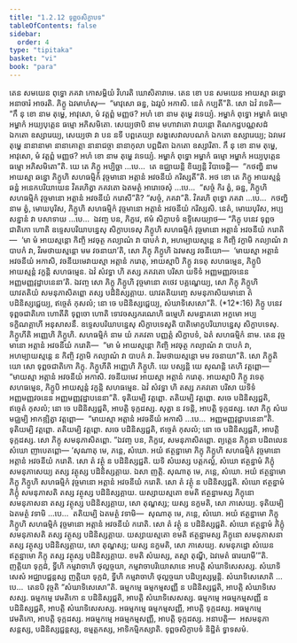 ```yaml
---
title: "1.2.12 ទុព្ពចសិក្ខាបទ"
tableOfContents: false
sidebar:
  order: 4
type: "tipitaka"
basket: "vi"
book: "para"
---
```



<DynamicBreadcrumb />

<Division number="424" book="para">

<Paragraph number="1729" book="para">
តេន សមយេន ពុទ្ធោ ភគវា កោសម្ពិយំ វិហរតិ ឃោសិតារាមេ. តេន ខោ បន សមយេន អាយស្មា ឆន្នោ អនាចារំ អាចរតិ. ភិក្ខូ ឯវមាហំសុ—  “មាវុសោ ឆន្ន, ឯវរូបំ អកាសិ. នេតំ កប្បតី”តិ. សោ ឯវំ វទេតិ—  “កឹ នុ ខោ នាម តុម្ហេ, អាវុសោ, មំ វត្តព្ពំ មញ្ញថ? អហំ ខោ នាម តុម្ហេ វទេយ្យំ. អម្ហាកំ ពុទ្ធោ អម្ហាកំ ធម្មោ អម្ហាកំ អយ្យបុត្តេន ធម្មោ អភិសមិតោ. សេយ្យថាបិ នាម មហាវាតោ វាយន្តោ តិណកដ្ឋបណ្ណសដំ ឯកតោ ឧស្សារេយ្យ, សេយ្យថា វា បន នទី បព្ពតេយ្យា សង្ខសេវាលបណកំ ឯកតោ ឧស្សារេយ្យ; ឯវមេវ តុម្ហេ នានានាមា នានាគោត្តា នានាជច្ចា នានាកុលា បព្ពជិតា ឯកតោ ឧស្សារិតា. កឹ នុ ខោ នាម តុម្ហេ, អាវុសោ, មំ វត្តព្ពំ មញ្ញថ? អហំ ខោ នាម តុម្ហេ វទេយ្យំ. អម្ហាកំ ពុទ្ធោ អម្ហាកំ ធម្មោ អម្ហាកំ អយ្យបុត្តេន ធម្មោ អភិសមិតោ”តិ. យេ តេ ភិក្ខូ អប្បិច្ឆា …បេ…  តេ ឧជ្ឈាយន្តិ ខិយ្យន្តិ វិបាចេន្តិ—  “កថញ្ហិ នាម អាយស្មា ឆន្នោ ភិក្ខូហិ សហធម្មិកំ វុច្ចមានោ អត្តានំ អវចនីយំ ករិស្សតី”តិ.
</Paragraph>

<Paragraph number="1730" book="para">
អថ ខោ តេ ភិក្ខូ អាយស្មន្តំ ឆន្នំ អនេកបរិយាយេន វិគរហិត្វា ភគវតោ ឯតមត្ថំ អារោចេសុំ …បេ…  “សច្ចំ កិរ ត្វំ, ឆន្ន, ភិក្ខូហិ សហធម្មិកំ វុច្ចមានោ អត្តានំ អវចនីយំ ករោសី”តិ? “សច្ចំ, ភគវា”តិ. វិគរហិ ពុទ្ធោ ភគវា …បេ…  កថញ្ហិ នាម ត្វំ, មោឃបុរិស, ភិក្ខូហិ សហធម្មិកំ វុច្ចមានោ អត្តានំ អវចនីយំ ករិស្សសិ. នេតំ, មោឃបុរិស, អប្បសន្នានំ វា បសាទាយ …បេ…  ឯវញ្ច បន, ភិក្ខវេ, ឥមំ សិក្ខាបទំ ឧទ្ទិសេយ្យាថ—
</Paragraph>

</Division>
<Division number="425" book="para">

<Paragraph number="1731" book="para">
<Emphasis>“ភិក្ខុ បនេវ ទុព្ពចជាតិកោ ហោតិ ឧទ្ទេសបរិយាបន្នេសុ សិក្ខាបទេសុ ភិក្ខូហិ សហធម្មិកំ វុច្ចមានោ អត្តានំ អវចនីយំ ករោតិ—  ‘មា មំ អាយស្មន្តោ កិញ្ចិ អវចុត្ថ កល្យាណំ វា បាបកំ វា, អហម្បាយស្មន្តេ ន កិញ្ចិ វក្ខាមិ កល្យាណំ វា បាបកំ វា, វិរមថាយស្មន្តោ មម វចនាយា’តិ, សោ ភិក្ខុ ភិក្ខូហិ ឯវមស្ស វចនីយោ—  ‘មាយស្មា អត្តានំ អវចនីយំ អកាសិ, វចនីយមេវាយស្មា អត្តានំ ករោតុ, អាយស្មាបិ ភិក្ខូ វទេតុ សហធម្មេន, ភិក្ខូបិ អាយស្មន្តំ វក្ខន្តិ សហធម្មេន. ឯវំ សំវទ្ធា ហិ តស្ស ភគវតោ បរិសា យទិទំ អញ្ញមញ្ញវចនេន អញ្ញមញ្ញវុដ្ឋាបនេនា’តិ. ឯវញ្ច សោ ភិក្ខុ ភិក្ខូហិ វុច្ចមានោ តថេវ បគ្គណ្ហេយ្យ, សោ ភិក្ខុ ភិក្ខូហិ យាវតតិយំ សមនុភាសិតព្ពោ តស្ស បដិនិស្សគ្គាយ. យាវតតិយញ្ចេ សមនុភាសិយមានោ តំ បដិនិស្សជ្ជេយ្យ, ឥច្ចេតំ កុសលំ; នោ ចេ បដិនិស្សជ្ជេយ្យ, សំឃាទិសេសោ”</Emphasis>តិ. (*12*:<Emphasis>16</Emphasis>)
</Paragraph>

</Division>
<Division number="426" book="para">

<Paragraph number="1732" book="para">
<Emphasis>ភិក្ខូ បនេវ ទុព្ពចជាតិកោ ហោតី</Emphasis>តិ ទុព្ពចោ ហោតិ ទោវចស្សករណេហិ ធម្មេហិ សមន្នាគតោ អក្ខមោ អប្បទក្ខិណគ្គាហី អនុសាសនឹ.
</Paragraph>

<Paragraph number="1733" book="para">
<Emphasis>ឧទ្ទេសបរិយាបន្នេសុ សិក្ខាបទេសូ</Emphasis>តិ បាតិមោក្ខបរិយាបន្នេសុ សិក្ខាបទេសុ.
</Paragraph>

<Paragraph number="1734" book="para">
<Emphasis>ភិក្ខូហី</Emphasis>តិ អញ្ញេហិ ភិក្ខូហិ.
</Paragraph>

<Paragraph number="1735" book="para">
<Emphasis>សហធម្មិកំ</Emphasis> នាម យំ ភគវតា បញ្ញត្តំ សិក្ខាបទំ, ឯតំ សហធម្មិកំ នាម.
</Paragraph>

<Paragraph number="1736" book="para">
តេន វុច្ចមានោ អត្តានំ អវចនីយំ ករោតិ—  “មា មំ អាយស្មន្តោ កិញ្ចិ អវចុត្ថ កល្យាណំ វា បាបកំ វា, អហម្បាយស្មន្តេ ន កិញ្ចិ វក្ខាមិ កល្យាណំ វា បាបកំ វា. វិរមថាយស្មន្តោ មម វចនាយា”តិ.
</Paragraph>

<Paragraph number="1737" book="para">
<Emphasis>សោ ភិក្ខូ</Emphasis>តិ យោ សោ ទុព្ពចជាតិកោ ភិក្ខុ.
</Paragraph>

<Paragraph number="1738" book="para">
<Emphasis>ភិក្ខូហី</Emphasis>តិ អញ្ញេហិ ភិក្ខូហិ. យេ បស្សន្តិ យេ សុណន្តិ តេហិ វត្តព្ពោ—  “មាយស្មា អត្តានំ អវចនីយំ អកាសិ. វចនីយមេវ អាយស្មា អត្តានំ ករោតុ. អាយស្មាបិ ភិក្ខូ វទេតុ សហធម្មេន, ភិក្ខូបិ អាយស្មន្តំ វក្ខន្តិ សហធម្មេន. ឯវំ សំវទ្ធា ហិ តស្ស ភគវតោ បរិសា យទិទំ អញ្ញមញ្ញវចនេន អញ្ញមញ្ញវុដ្ឋាបនេនា”តិ. ទុតិយម្បិ វត្តព្ពោ. តតិយម្បិ វត្តព្ពោ. សចេ បដិនិស្សជ្ជតិ, ឥច្ចេតំ កុសលំ; នោ ចេ បដិនិស្សជ្ជតិ, អាបត្តិ ទុក្កដស្ស. សុត្វា ន វទន្តិ, អាបត្តិ ទុក្កដស្ស. សោ ភិក្ខុ សំឃមជ្ឈម្បិ អាកឌ្ឍិត្វា វត្តព្ពោ—  “មាយស្មា អត្តានំ អវចនីយំ អកាសិ …បេ…  អញ្ញមញ្ញវុដ្ឋាបនេនា”តិ. ទុតិយម្បិ វត្តព្ពោ. តតិយម្បិ វត្តព្ពោ. សចេ បដិនិស្សជ្ជតិ, ឥច្ចេតំ កុសលំ; នោ ចេ បដិនិស្សជ្ជតិ, អាបត្តិ ទុក្កដស្ស. សោ ភិក្ខុ សមនុភាសិតព្ពោ. “ឯវញ្ច បន, ភិក្ខវេ, សមនុភាសិតព្ពោ. ព្យត្តេន ភិក្ខុនា បដិពលេន សំឃោ ញាបេតព្ពោ—
</Paragraph>

</Division>
<Division number="427" book="para">

<Paragraph number="1739" book="para">
‘សុណាតុ មេ, ភន្តេ, សំឃោ. អយំ ឥត្ថន្នាមោ ភិក្ខុ ភិក្ខូហិ សហធម្មិកំ វុច្ចមានោ អត្តានំ អវចនីយំ ករោតិ. សោ តំ វត្ថុំ ន បដិនិស្សជ្ជតិ. យទិ សំឃស្ស បត្តកល្លំ, សំឃោ ឥត្ថន្នាមំ ភិក្ខុំ សមនុភាសេយ្យ តស្ស វត្ថុស្ស បដិនិស្សគ្គាយ. ឯសា ញត្តិ.
</Paragraph>

<Paragraph number="1740" book="para">
សុណាតុ មេ, ភន្តេ, សំឃោ. អយំ ឥត្ថន្នាមោ ភិក្ខុ ភិក្ខូហិ សហធម្មិកំ វុច្ចមានោ អត្តានំ អវចនីយំ ករោតិ. សោ តំ វត្ថុំ ន បដិនិស្សជ្ជតិ. សំឃោ ឥត្ថន្នាមំ ភិក្ខុំ សមនុភាសតិ តស្ស វត្ថុស្ស បដិនិស្សគ្គាយ. យស្សាយស្មតោ ខមតិ ឥត្ថន្នាមស្ស ភិក្ខុនោ សមនុភាសនា តស្ស វត្ថុស្ស បដិនិស្សគ្គាយ, សោ តុណ្ហស្ស; យស្ស នក្ខមតិ, សោ ភាសេយ្យ.
</Paragraph>

<Paragraph number="1741" book="para">
ទុតិយម្បិ ឯតមត្ថំ វទាមិ …បេ…  តតិយម្បិ ឯតមត្ថំ វទាមិ—  សុណាតុ មេ, ភន្តេ, សំឃោ. អយំ ឥត្ថន្នាមោ ភិក្ខុ ភិក្ខូហិ សហធម្មិកំ វុច្ចមានោ អត្តានំ អវចនីយំ ករោតិ. សោ តំ វត្ថុំ ន បដិនិស្សជ្ជតិ. សំឃោ ឥត្ថន្នាមំ ភិក្ខុំ សមនុភាសតិ តស្ស វត្ថុស្ស បដិនិស្សគ្គាយ. យស្សាយស្មតោ ខមតិ ឥត្ថន្នាមស្ស ភិក្ខុនោ សមនុភាសនា តស្ស វត្ថុស្ស បដិនិស្សគ្គាយ, សោ តុណ្ហស្ស; យស្ស នក្ខមតិ, សោ ភាសេយ្យ.
</Paragraph>

<Paragraph number="1742" book="para">
សមនុភដ្ឋោ សំឃេន ឥត្ថន្នាមោ ភិក្ខុ តស្ស វត្ថុស្ស បដិនិស្សគ្គាយ. ខមតិ សំឃស្ស, តស្មា តុណ្ហី, ឯវមេតំ ធារយាមី’”តិ.
</Paragraph>

</Division>
<Division number="428" book="para">

<Paragraph number="1743" book="para">
ញត្តិយា ទុក្កដំ, ទ្វីហិ កម្មវាចាហិ ថុល្លច្ចយា, កម្មវាចាបរិយោសានេ អាបត្តិ សំឃាទិសេសស្ស. សំឃាទិសេសំ អជ្ឈាបជ្ជន្តស្ស ញត្តិយា ទុក្កដំ, ទ្វីហិ កម្មវាចាហិ ថុល្លច្ចយា បដិប្បស្សម្ភន្តិ.
</Paragraph>

<Paragraph number="1744" book="para">
<Emphasis>សំឃាទិសេសោ</Emphasis>តិ …បេ…  តេនបិ វុច្ចតិ “សំឃាទិសេសោ”តិ.
</Paragraph>

</Division>
<Division number="429" book="para">

<Paragraph number="1745" book="para">
ធម្មកម្មេ ធម្មកម្មសញ្ញី ន បដិនិស្សជ្ជតិ, អាបត្តិ សំឃាទិសេសស្ស.
</Paragraph>

<Paragraph number="1746" book="para">
ធម្មកម្មេ វេមតិកោ ន បដិនិស្សជ្ជតិ, អាបត្តិ សំឃាទិសេសស្ស.
</Paragraph>

<Paragraph number="1747" book="para">
ធម្មកម្មេ អធម្មកម្មសញ្ញី ន បដិនិស្សជ្ជតិ, អាបត្តិ សំឃាទិសេសស្ស.
</Paragraph>

<Paragraph number="1748" book="para">
អធម្មកម្មេ ធម្មកម្មសញ្ញី, អាបត្តិ ទុក្កដស្ស.
</Paragraph>

<Paragraph number="1749" book="para">
អធម្មកម្មេ វេមតិកោ, អាបត្តិ ទុក្កដស្ស.
</Paragraph>

<Paragraph number="1750" book="para">
អធម្មកម្មេ អធម្មកម្មសញ្ញី, អាបត្តិ ទុក្កដស្ស.
</Paragraph>

</Division>
<Division number="430" book="para">

<Paragraph number="1751" book="para">
អនាបត្តិ—  អសមនុភាសន្តស្ស, បដិនិស្សជ្ជន្តស្ស, ឧម្មត្តកស្ស, អាទិកម្មិកស្សាតិ.

</Paragraph>
</Division>

<Paragraph number="1752" type="center" book="para">
ទុព្ពចសិក្ខាបទំ និដ្ឋិតំ ទ្វាទសមំ.
</Paragraph>